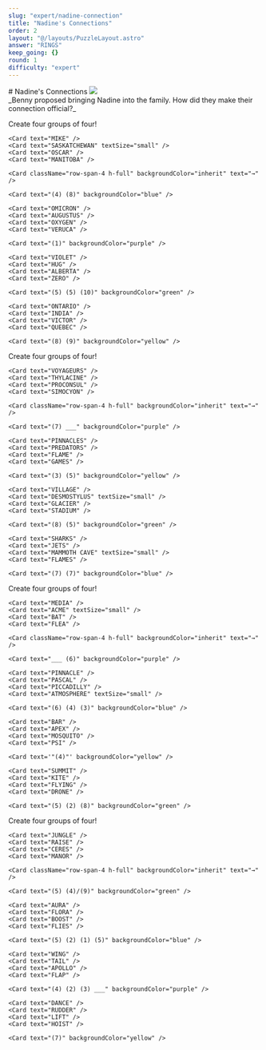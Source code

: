 ```yaml
---
slug: "expert/nadine-connection"
title: "Nadine's Connections"
order: 2
layout: "@/layouts/PuzzleLayout.astro"
answer: "RINGS"
keep_going: {}
round: 1
difficulty: "expert"
---
```



<div class="flex flex-col items-center justify-between gap-4 sm:flex-row">
  # Nadine&apos;s Connections
  <img class="w-[20rem] border-2 border-gray-300" src={art.src} />
</div>

<div style={{ fontFamily: "DM Mono, sans-serif" }}>
  _Benny proposed bringing Nadine into the family. How did they make their connection official?_
</div>

<div className="font-['Arial'] grid gap-2 grid-cols-[repeat(4,_minmax(0,_1fr))_20px_minmax(0,_1fr)] ">
    <p className="col-span-4 text-center mb-0 font-['Arial'] font-bold text-xl">Create four groups of four!</p>
    <div className="col-span-2"/>

    <Card text="MIKE" />
    <Card text="SASKATCHEWAN" textSize="small" />
    <Card text="OSCAR" />
    <Card text="MANITOBA" />

    <Card className="row-span-4 h-full" backgroundColor="inherit" text="→" />

    <Card text="(4) (8)" backgroundColor="blue" />

    <Card text="OMICRON" />
    <Card text="AUGUSTUS" />
    <Card text="OXYGEN" />
    <Card text="VERUCA" />

    <Card text="(1)" backgroundColor="purple" />

    <Card text="VIOLET" />
    <Card text="HUG" />
    <Card text="ALBERTA" />
    <Card text="ZERO" />

    <Card text="(5) (5) (10)" backgroundColor="green" />

    <Card text="ONTARIO" />
    <Card text="INDIA" />
    <Card text="VICTOR" />
    <Card text="QUEBEC" />

    <Card text="(8) (9)" backgroundColor="yellow" />

</div>

<div className="font-['Arial'] grid gap-2 grid-cols-[repeat(4,_minmax(0,_1fr))_20px_minmax(0,_1fr)] ">
    <p className="col-span-4 text-center mb-0 font-['Arial'] font-bold text-xl">Create four groups of four!</p>
    <div className="col-span-2"/>

    <Card text="VOYAGEURS" />
    <Card text="THYLACINE" />
    <Card text="PROCONSUL" />
    <Card text="SIMOCYON" />

    <Card className="row-span-4 h-full" backgroundColor="inherit" text="→" />

    <Card text="(7) ___" backgroundColor="purple" />

    <Card text="PINNACLES" />
    <Card text="PREDATORS" />
    <Card text="FLAME" />
    <Card text="GAMES" />

    <Card text="(3) (5)" backgroundColor="yellow" />

    <Card text="VILLAGE" />
    <Card text="DESMOSTYLUS" textSize="small" />
    <Card text="GLACIER" />
    <Card text="STADIUM" />

    <Card text="(8) (5)" backgroundColor="green" />

    <Card text="SHARKS" />
    <Card text="JETS" />
    <Card text="MAMMOTH CAVE" textSize="small" />
    <Card text="FLAMES" />

    <Card text="(7) (7)" backgroundColor="blue" />

</div>

<div className="font-['Arial'] grid gap-2 grid-cols-[repeat(4,_minmax(0,_1fr))_20px_minmax(0,_1fr)] ">
    <p className="col-span-4 text-center mb-0 font-['Arial'] font-bold text-xl">Create four groups of four!</p>
    <div className="col-span-2"/>

    <Card text="MEDIA" />
    <Card text="ACME" textSize="small" />
    <Card text="BAT" />
    <Card text="FLEA" />

    <Card className="row-span-4 h-full" backgroundColor="inherit" text="→" />

    <Card text="___ (6)" backgroundColor="purple" />

    <Card text="PINNACLE" />
    <Card text="PASCAL" />
    <Card text="PICCADILLY" />
    <Card text="ATMOSPHERE" textSize="small" />

    <Card text="(6) (4) (3)" backgroundColor="blue" />

    <Card text="BAR" />
    <Card text="APEX" />
    <Card text="MOSQUITO" />
    <Card text="PSI" />

    <Card text='"(4)"' backgroundColor="yellow" />

    <Card text="SUMMIT" />
    <Card text="KITE" />
    <Card text="FLYING" />
    <Card text="DRONE" />

    <Card text="(5) (2) (8)" backgroundColor="green" />

</div>

<div className="font-['Arial'] grid gap-2 grid-cols-[repeat(4,_minmax(0,_1fr))_20px_minmax(0,_1fr)] ">
    <p className="col-span-4 text-center mb-0 font-['Arial'] font-bold text-xl">Create four groups of four!</p>
    <div className="col-span-2"/>

    <Card text="JUNGLE" />
    <Card text="RAISE" />
    <Card text="CERES" />
    <Card text="MANOR" />

    <Card className="row-span-4 h-full" backgroundColor="inherit" text="→" />

    <Card text="(5) (4)/(9)" backgroundColor="green" />

    <Card text="AURA" />
    <Card text="FLORA" />
    <Card text="BOOST" />
    <Card text="FLIES" />

    <Card text="(5) (2) (1) (5)" backgroundColor="blue" />

    <Card text="WING" />
    <Card text="TAIL" />
    <Card text="APOLLO" />
    <Card text="FLAP" />

    <Card text="(4) (2) (3) ___" backgroundColor="purple" />

    <Card text="DANCE" />
    <Card text="RUDDER" />
    <Card text="LIFT" />
    <Card text="HOIST" />

    <Card text="(7)" backgroundColor="yellow" />

</div>
